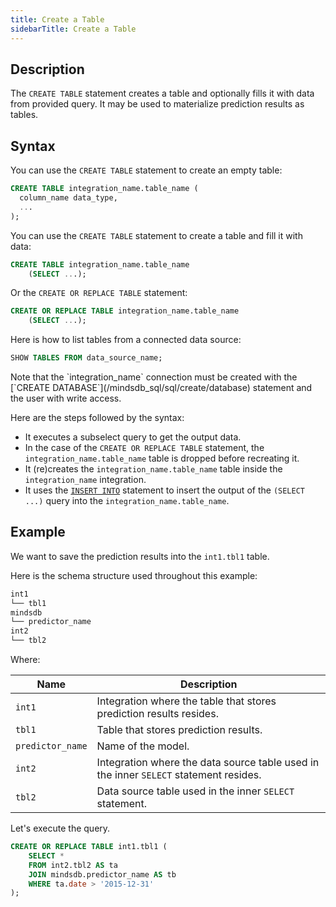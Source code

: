 ```yaml
---
title: Create a Table
sidebarTitle: Create a Table
---
```


## Description

The `CREATE TABLE` statement creates a table and optionally fills it with data from provided query. It may be used to materialize prediction results as tables.

## Syntax

You can use the `CREATE TABLE` statement to create an empty table:

```sql
CREATE TABLE integration_name.table_name (
  column_name data_type,
  ...
);
```

You can use the `CREATE TABLE` statement to create a table and fill it with data:

```sql
CREATE TABLE integration_name.table_name
    (SELECT ...);
```

Or the `CREATE OR REPLACE TABLE` statement:

```sql
CREATE OR REPLACE TABLE integration_name.table_name
    (SELECT ...);
```

Here is how to list tables from a connected data source:

```sql
SHOW TABLES FROM data_source_name;
```

<Note>
Note that the `integration_name` connection must be created with the [`CREATE DATABASE`](/mindsdb_sql/sql/create/database) statement and the user with write access.
</Note>

Here are the steps followed by the syntax:

- It executes a subselect query to get the output data.
- In the case of the `CREATE OR REPLACE TABLE` statement, the
  `integration_name.table_name` table is dropped before recreating it.
- It (re)creates the `integration_name.table_name` table inside the
  `integration_name` integration.
- It uses the [`INSERT INTO`](/sql/api/insert/) statement to insert the
  output of the `(SELECT ...)` query into the
  `integration_name.table_name`.

## Example

We want to save the prediction results into the `int1.tbl1` table.

Here is the schema structure used throughout this example:

```bash
int1
└── tbl1
mindsdb
└── predictor_name
int2
└── tbl2
```

Where:

| Name             | Description                                                                           |
| ---------------- | ------------------------------------------------------------------------------------- |
| `int1`           | Integration where the table that stores prediction results resides.                   |
| `tbl1`           | Table that stores prediction results.                                                 |
| `predictor_name` | Name of the model.                                                                    |
| `int2`           | Integration where the data source table used in the inner `SELECT` statement resides. |
| `tbl2`           | Data source table used in the inner `SELECT` statement.                               |

Let's execute the query.

```sql
CREATE OR REPLACE TABLE int1.tbl1 (
    SELECT *
    FROM int2.tbl2 AS ta
    JOIN mindsdb.predictor_name AS tb
    WHERE ta.date > '2015-12-31'
);
```
